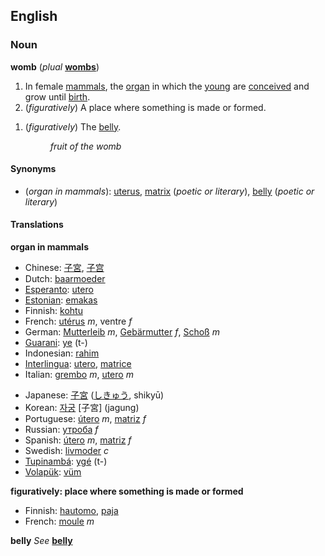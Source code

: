 ==English==
=== Noun === 
'''womb''' (''plual'' '''[[wombs]]''')

#In female [[mammal]]s, the [[organ]] in which the [[young]] are [[conceive]]d and grow until [[birth]].
#(''figuratively'') A place where something is made or formed.
<!--# matrix  this is a literary synonym for "womb"-->
#(''figuratively'') The [[belly]].<!--Is this just a literary synonym for womb?-->
#:''fruit of the womb''

====Synonyms====
*(''organ in mammals''): [[uterus]], [[matrix]] (''poetic or literary''), [[belly]] (''poetic or literary'')

==== Translations ====

'''organ in mammals'''
{{top}}
*Chinese: [[子宮]], [[子宫]]
*Dutch: [[baarmoeder]]
*[[Esperanto]]: [[utero]]
*[[Estonian]]: [[emakas]]
*Finnish: [[kohtu]]
*French: [[utérus]] ''m'', ventre ''f''
*German: [[Mutterleib]] ''m'', [[Gebärmutter]] ''f'', [[Schoß]] ''m''
*[[Guarani]]: [[ye]] (t-)
*Indonesian: [[rahim]]
*[[Interlingua]]: [[utero]], [[matrice]]
*Italian: [[grembo]] ''m'', [[utero#Italian|utero]] ''m''
{{mid}}
*Japanese: [[子宮]] ([[しきゅう]], shikyū)
*Korean: [[자궁]] [子宮] (jagung)
*Portuguese: [[útero]] ''m'', [[matriz]] ''f''
*Russian: [[утроба]] ''f''
*Spanish: [[útero]] ''m'', [[matriz]] ''f''
*Swedish: [[livmoder]] ''c''
*[[Tupinambá]]: [[ygé]] (t-)
*[[Volapük]]: [[vüm]]
{{bottom}}

'''figuratively: place where something is made or formed'''
{{top}}
*Finnish: [[hautomo]], [[paja#Finnish|paja]]
*French: [[moule]] ''m''
{{mid}}

{{bottom}}

'''belly'''
''See'' '''[[belly]]'''